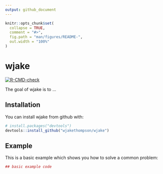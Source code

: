 ```yaml
---
output: github_document
---
```


<!-- README.md is generated from README.Rmd. Please edit that file -->

```r
knitr::opts_chunk$set(
  collapse = TRUE,
  comment = "#>",
  fig.path = "man/figures/README-",
  out.width = "100%"
)
```
# wjake

<!-- badges: start -->
  [![R-CMD-check](https://github.com/wjakethompson/wjake/workflows/R-CMD-check/badge.svg)](https://github.com/wjakethompson/wjake/actions)
<!-- badges: end -->

The goal of wjake is to ...

## Installation

You can install wjake from github with:

```r
# install.packages("devtools")
devtools::install_github("wjakethompson/wjake")
```

## Example

This is a basic example which shows you how to solve a common problem:

```r
## basic example code
```
